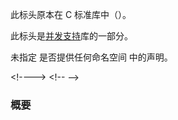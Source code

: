 {{cpp/header/title|stdatomic.h|notes={{mark c++23}}}}
{{cpp/header/navbar}}

此标头原本在 C 标准库中（{{header|stdatomic.h|lang=c}}）。

此标头是[[cpp/thread|并发支持]]库的一部分。

未指定 {{tt|&lt;stdatomic.h&gt;}} 是否提供任何命名空间 {{c|std}} 中的声明。

{{dsc begin}}
{{dsc h1|宏}}
{{dsc inc|cpp/atomic/dsc _Atomic}}
&lt;!--{{dsc inc|cpp/atomic/dsc ATOMIC_VAR_INIT}}--&gt;
{{dsc inc|cpp/atomic/dsc ATOMIC_FLAG_INIT}}
{{dsc h1|类型}}
{{dsc inc|cpp/atomic/dsc atomic_flag}}
{{dsc inc|cpp/atomic/dsc memory_order}}
{{dsc inc|cpp/atomic/atomic/dsc atomic integral types}}
{{dsc h1|函数}}
{{dsc inc|cpp/atomic/dsc atomic_is_lock_free}}
{{dsc inc|cpp/atomic/dsc atomic_store}}
{{dsc inc|cpp/atomic/dsc atomic_load}}
{{dsc inc|cpp/atomic/dsc atomic_exchange}}
{{dsc inc|cpp/atomic/dsc atomic_compare_exchange}}
{{dsc inc|cpp/atomic/dsc atomic_fetch_add}}
{{dsc inc|cpp/atomic/dsc atomic_fetch_sub}}
{{dsc inc|cpp/atomic/dsc atomic_fetch_and}}
{{dsc inc|cpp/atomic/dsc atomic_fetch_or}}
{{dsc inc|cpp/atomic/dsc atomic_fetch_xor}}
{{dsc inc|cpp/atomic/dsc atomic_flag_test_and_set}}
{{dsc inc|cpp/atomic/dsc atomic_flag_clear}}
&lt;!--{{dsc inc|cpp/atomic/dsc atomic_init}}
{{dsc inc|cpp/atomic/dsc kill_dependency}}--&gt;
{{dsc inc|cpp/atomic/dsc atomic_thread_fence}}
{{dsc inc|cpp/atomic/dsc atomic_signal_fence}}
{{dsc end}}

===概要===
{{source|1=
template&lt;class T&gt;
  using __std_atomic = std::atomic&lt;T&gt;;        // 仅用于阐释

#define _Atomic(T) __std_atomic&lt;T&gt;

#define ATOMIC_BOOL_LOCK_FREE /* 见描述 */
#define ATOMIC_CHAR_LOCK_FREE /* 见描述 */
#define ATOMIC_CHAR16_T_LOCK_FREE /* 见描述 */
#define ATOMIC_CHAR32_T_LOCK_FREE /* 见描述 */
#define ATOMIC_WCHAR_T_LOCK_FREE /* 见描述 */
#define ATOMIC_SHORT_LOCK_FREE /* 见描述 */
#define ATOMIC_INT_LOCK_FREE /* 见描述 */
#define ATOMIC_LONG_LOCK_FREE /* 见描述 */
#define ATOMIC_LLONG_LOCK_FREE /* 见描述 */
#define ATOMIC_POINTER_LOCK_FREE /* 见描述 */

using std::memory_order;                // 见描述
using std::memory_order_relaxed;        // 见描述
using std::memory_order_consume;        // 见描述
using std::memory_order_acquire;        // 见描述
using std::memory_order_release;        // 见描述
using std::memory_order_acq_rel;        // 见描述
using std::memory_order_seq_cst;        // 见描述

using std::atomic_flag;                 // 见描述

using std::atomic_bool;                 // 见描述
using std::atomic_char;                 // 见描述
using std::atomic_schar;                // 见描述
using std::atomic_uchar;                // 见描述
using std::atomic_short;                // 见描述
using std::atomic_ushort;               // 见描述
using std::atomic_int;                  // 见描述
using std::atomic_uint;                 // 见描述
using std::atomic_long;                 // 见描述
using std::atomic_ulong;                // 见描述
using std::atomic_llong;                // 见描述
using std::atomic_ullong;               // 见描述
using std::atomic_char8_t;              // 见描述
using std::atomic_char16_t;             // 见描述
using std::atomic_char32_t;             // 见描述
using std::atomic_wchar_t;              // 见描述
using std::atomic_int8_t;               // 见描述
using std::atomic_uint8_t;              // 见描述
using std::atomic_int16_t;              // 见描述
using std::atomic_uint16_t;             // 见描述
using std::atomic_int32_t;              // 见描述
using std::atomic_uint32_t;             // 见描述
using std::atomic_int64_t;              // 见描述
using std::atomic_uint64_t;             // 见描述
using std::atomic_int_least8_t;         // 见描述
using std::atomic_uint_least8_t;        // 见描述
using std::atomic_int_least16_t;        // 见描述
using std::atomic_uint_least16_t;       // 见描述
using std::atomic_int_least32_t;        // 见描述
using std::atomic_uint_least32_t;       // 见描述
using std::atomic_int_least64_t;        // 见描述
using std::atomic_uint_least64_t;       // 见描述
using std::atomic_int_fast8_t;          // 见描述
using std::atomic_uint_fast8_t;         // 见描述
using std::atomic_int_fast16_t;         // 见描述
using std::atomic_uint_fast16_t;        // 见描述
using std::atomic_int_fast32_t;         // 见描述
using std::atomic_uint_fast32_t;        // 见描述
using std::atomic_int_fast64_t;         // 见描述
using std::atomic_uint_fast64_t;        // 见描述
using std::atomic_intptr_t;             // 见描述
using std::atomic_uintptr_t;            // 见描述
using std::atomic_size_t;               // 见描述
using std::atomic_ptrdiff_t;            // 见描述
using std::atomic_intmax_t;             // 见描述
using std::atomic_uintmax_t;            // 见描述

using std::atomic_is_lock_free;                         // 见描述
using std::atomic_load;                                 // 见描述
using std::atomic_load_explicit;                        // 见描述
using std::atomic_store;                                // 见描述
using std::atomic_store_explicit;                       // 见描述
using std::atomic_exchange;                             // 见描述
using std::atomic_exchange_explicit;                    // 见描述
using std::atomic_compare_exchange_strong;              // 见描述
using std::atomic_compare_exchange_strong_explicit;     // 见描述
using std::atomic_compare_exchange_weak;                // 见描述
using std::atomic_compare_exchange_weak_explicit;       // 见描述
using std::atomic_fetch_add;                            // 见描述
using std::atomic_fetch_add_explicit;                   // 见描述
using std::atomic_fetch_sub;                            // 见描述
using std::atomic_fetch_sub_explicit;                   // 见描述
using std::atomic_fetch_or;                             // 见描述
using std::atomic_fetch_or_explicit;                    // 见描述
using std::atomic_fetch_xor;                            // 见描述
using std::atomic_fetch_xor_explicit;                   // 见描述
using std::atomic_fetch_and;                            // 见描述
using std::atomic_fetch_and_explicit;                   // 见描述
using std::atomic_flag_test_and_set;                    // 见描述
using std::atomic_flag_test_and_set_explicit;           // 见描述
using std::atomic_flag_clear;                           // 见描述
using std::atomic_flag_clear_explicit;                  // 见描述

#define ATOMIC_FLAG_INIT /* 见描述 */

using std::atomic_thread_fence;                         // 见描述
using std::atomic_signal_fence;                         // 见描述
}}

{{langlinks|de|en|es|ja|ru}}